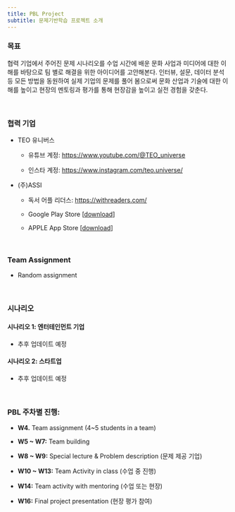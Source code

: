 ```yaml
---
title: PBL Project
subtitle: 문제기반학습 프로젝트 소개
---
```


### 목표

협력 기업에서 주어진 문제 시나리오를 수업 시간에 배운 문화 사업과 미디어에 대한 이해를 바탕으로 팀 별로 해결을 위한 아이디어를 고안해본다. 인터뷰, 설문, 데이터 분석 등 모든 방법을 동원하여 실제 기업의 문제를 풀어 봄으로써 문화 산업과 기술에 대한 이해를 높이고 현장의 멘토링과 평가를 통해 현장감을 높이고 실전 경험을 갖춘다.

</br>

### 협력 기업

-   TEO 유니버스

    -   유튜브 계정: [https://www.youtube.com/\@TEO_universe](https://www.youtube.com/@TEO_universe)

    -   인스타 계정: <https://www.instagram.com/teo.universe/>

-   (주)ASSI

    -   독서 어플 리더스: <https://withreaders.com/>

    -   Google Play Store \[[download](https://play.google.com/store/apps/details?id=com.readersrn&hl=ko&gl=US)\]

    -   APPLE App Store \[[download](https://apps.apple.com/kr/app/%EB%A6%AC%EB%8D%94%EC%8A%A4-readers-%EC%99%84%EB%B2%BD%ED%95%9C-%EB%8F%85%EC%84%9C%EB%A5%BC-%EC%9C%84%ED%95%9C-%EC%84%9C%EB%B9%84%EC%8A%A4/id1470113337)\]

</br>

### Team Assignment

-   Random assignment

</br>

### 시나리오

#### 시나리오 1: 엔터테인먼트 기업

-   추후 업데이트 예정

#### 시나리오 2: 스타트업

-   추후 업데이트 예정

</br>

### PBL 주차별 진행:

-   **W4.** Team assignment (4\~5 students in a team)

-   **W5 \~ W7:** Team building

-   **W8 \~ W9:** Special lecture & Problem description (문제 제공 기업)

-   **W10 \~ W13:** Team Activity in class (수업 중 진행)

-   **W14:** Team activity with mentoring (수업 또는 현장)

-   **W16:** Final project presentation (현장 평가 참여)
